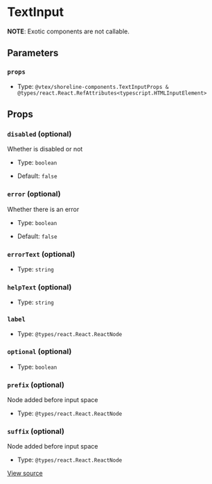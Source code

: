 # TextInput

**NOTE**: Exotic components are not callable.

## Parameters

### `props`

- Type: `@vtex/shoreline-components.TextInputProps & @types/react.React.RefAttributes<typescript.HTMLInputElement>`

## Props

### `disabled` (optional)

Whether is disabled or not

- Type: `boolean`

- Default: `false`

### `error` (optional)

Whether there is an error

- Type: `boolean`

- Default: `false`

### `errorText` (optional)

- Type: `string`

### `helpText` (optional)

- Type: `string`

### `label`

- Type: `@types/react.React.ReactNode`

### `optional` (optional)

- Type: `boolean`

### `prefix` (optional)

Node added before input space

- Type: `@types/react.React.ReactNode`

### `suffix` (optional)

Node added before input space

- Type: `@types/react.React.ReactNode`

[View source](https://github.com/vtex/shoreline/blob/53165a544/packages/components/src/text-input/text-input.tsx#L7)
